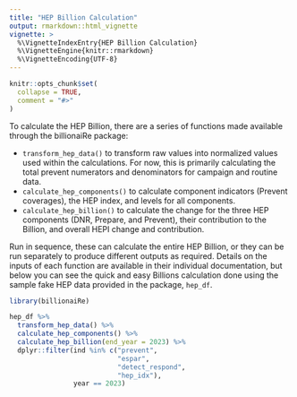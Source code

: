 ```yaml
---
title: "HEP Billion Calculation"
output: rmarkdown::html_vignette
vignette: >
  %\VignetteIndexEntry{HEP Billion Calculation}
  %\VignetteEngine{knitr::rmarkdown}
  %\VignetteEncoding{UTF-8}
---
```


```r
knitr::opts_chunk$set(
  collapse = TRUE,
  comment = "#>"
)
```

To calculate the HEP Billion, there are a series of functions made available through
the billionaiRe package:

* `transform_hep_data()` to transform raw values into normalized values used within the calculations. For now, this is primarily calculating the total prevent numerators and denominators for campaign and routine data.
* `calculate_hep_components()` to calculate component indicators (Prevent coverages), the HEP index, and levels for all components.
* `calculate_hep_billion()` to calculate the change for the three HEP components (DNR, Prepare, and Prevent), their contribution to the Billion, and overall HEPI change and contribution.

Run in sequence, these can calculate the entire HEP Billion, or they can be run separately
to produce different outputs as required. Details on the inputs of each function are
available in their individual documentation, but below you can see the quick
and easy Billions calculation done using the sample fake HEP data provided
in the package, `hep_df`.

```r
library(billionaiRe)

hep_df %>%
  transform_hep_data() %>%
  calculate_hep_components() %>%
  calculate_hep_billion(end_year = 2023) %>%
  dplyr::filter(ind %in% c("prevent",
                           "espar",
                           "detect_respond",
                           "hep_idx"),
                year == 2023)
```
